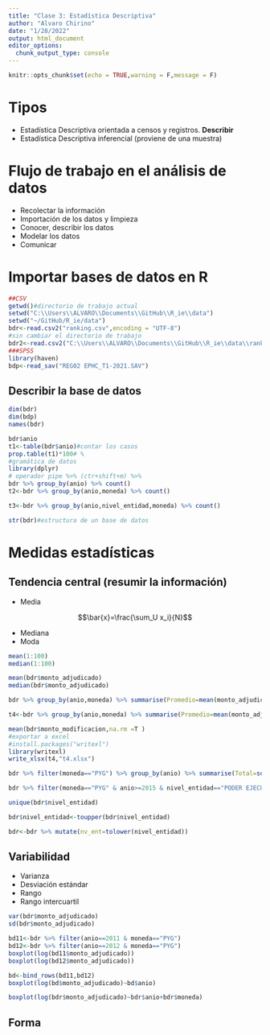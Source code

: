 ```yaml
---
title: "Clase 3: Estadística Descriptiva"
author: "Alvaro Chirino"
date: "1/28/2022"
output: html_document
editor_options: 
  chunk_output_type: console
---
```


```r
knitr::opts_chunk$set(echo = TRUE,warning = F,message = F)
```

# Tipos 

  * Estadística Descriptiva orientada a censos y registros. **Describir**
  * Estadística Descriptiva inferencial (proviene de una muestra)

# Flujo de trabajo en el análisis de datos

  * Recolectar la información
  * Importación de los datos y limpieza
  * Conocer, describir los datos 
  * Modelar los datos
  * Comunicar 
  
# Importar bases de datos en R

```r
##CSV
getwd()#directorio de trabajo actual
setwd("C:\\Users\\ALVARO\\Documents\\GitHub\\R_ie\\data")
setwd("~/GitHub/R_ie/data")
bdr<-read.csv2("ranking.csv",encoding = "UTF-8")
#sin cambiar el directorio de trabajo
bdr2<-read.csv2("C:\\Users\\ALVARO\\Documents\\GitHub\\R_ie\\data\\ranking.csv")
###SPSS
library(haven)
bdp<-read_sav("REG02 EPHC_T1-2021.SAV")
```

## Describir la base de datos

```r
dim(bdr)
dim(bdp)
names(bdr)

bdr$anio
t1<-table(bdr$anio)#contar los casos
prop.table(t1)*100# %
#gramática de datos 
library(dplyr)
# operador pipe %>% (ctr+shift+m) %>% 
bdr %>% group_by(anio) %>% count() 
t2<-bdr %>% group_by(anio,moneda) %>% count() 

t3<-bdr %>% group_by(anio,nivel_entidad,moneda) %>% count() 

str(bdr)#estructura de un base de datos
```

# Medidas estadísticas

## Tendencia central (resumir la información)

  - Media
  
$$\bar{x}=\frac{\sum_U x_i}{N}$$
  
  - Mediana
  - Moda
  
```r
mean(1:100)
median(1:100)

mean(bdr$monto_adjudicado)
median(bdr$monto_adjudicado)

bdr %>% group_by(anio,moneda) %>% summarise(Promedio=mean(monto_adjudicado)) 

t4<-bdr %>% group_by(anio,moneda) %>% summarise(Promedio=mean(monto_adjudicado), Mediana=median(monto_adjudicado),Total=sum(monto_adjudicado))

mean(bdr$monto_modificacion,na.rm =T )
#exportar a excel
#install.packages("writexl")
library(writexl)
write_xlsx(t4,"t4.xlsx")

bdr %>% filter(moneda=="PYG") %>% group_by(anio) %>% summarise(Total=sum(monto_adjudicado)/1000000000)

bdr %>% filter(moneda=="PYG" & anio>=2015 & nivel_entidad=="PODER EJECUTIVO") %>% group_by(anio) %>% summarise(Total=sum(monto_adjudicado)/1000000000)

unique(bdr$nivel_entidad)

bdr$nivel_entidad<-toupper(bdr$nivel_entidad)

bdr<-bdr %>% mutate(nv_ent=tolower(nivel_entidad))

```

## Variabilidad

  - Varianza
  - Desviación estándar
  - Rango
  - Rango intercuartil

```r
var(bdr$monto_adjudicado)
sd(bdr$monto_adjudicado)

bd11<-bdr %>% filter(anio==2011 & moneda=="PYG")
bd12<-bdr %>% filter(anio==2012 & moneda=="PYG")
boxplot(log(bd11$monto_adjudicado))
boxplot(log(bd12$monto_adjudicado))

bd<-bind_rows(bd11,bd12)
boxplot(log(bd$monto_adjudicado)~bd$anio)

boxplot(log(bdr$monto_adjudicado)~bdr$anio+bdr$moneda)
```

## Forma


